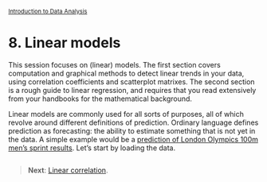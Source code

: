 <style>@import url(style.css);</style>
<small>[Introduction to Data Analysis](index.html)</small>

# 8. Linear models

This session focuses on (linear) models. The first section covers computation and graphical methods to detect linear trends in your data, using correlation coefficients and scatterplot matrixes. The second section is a rough guide to linear regression, and requires that you read extensively from your handbooks for the mathematical background.

Linear models are commonly used for all sorts of purposes, all of which revolve around different definitions of prediction. Ordinary language defines prediction as forecasting: the ability to estimate something that is not yet in the data. A simple example would be a [prediction of London Olympics 100m men's sprint results][mages]. Let's start by loading the data.

```r

```

[mages]: http://lamages.blogspot.fr/2012/08/london-olympics-100m-mens-sprint-results.html

> __Next__: [Linear correlation](081_correlation.html).
